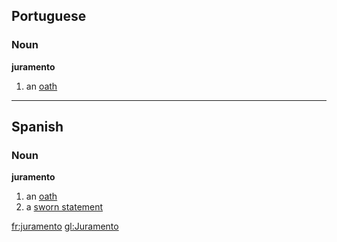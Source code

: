 ==Portuguese==
=== Noun ===
'''juramento''' {{m}}

# an [[oath]]

----

== Spanish ==
=== Noun ===
'''juramento''' {{m}}

# an [[oath]]
# a [[sworn statement]]
[[fr:juramento]]
[[gl:Juramento]]